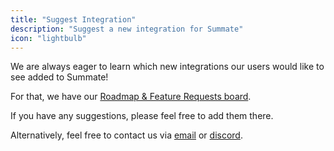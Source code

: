 ```yaml
---
title: "Suggest Integration"
description: "Suggest a new integration for Summate"
icon: "lightbulb"
---
```


We are always eager to learn which new integrations our users would like to see added to Summate!

For that, we have our [Roadmap & Feature Requests board](https://summate.canny.io/feature-requests).

If you have any suggestions, please feel free to add them there.

Alternatively, feel free to contact us via [email](mailto:support@summate.io) or [discord](https://discord.gg/2jaMu2V6WZ).
